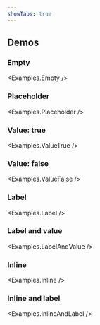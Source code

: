 ```yaml
---
showTabs: true
---
```



## Demos

### Empty

<Examples.Empty />

### Placeholder

<Examples.Placeholder />

### Value: true

<Examples.ValueTrue />

### Value: false

<Examples.ValueFalse />

### Label

<Examples.Label />

### Label and value

<Examples.LabelAndValue />

### Inline

<Examples.Inline />

### Inline and label

<Examples.InlineAndLabel />
